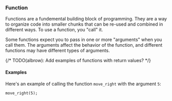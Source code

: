 ### Function

Functions are a fundemental building block of programming. They
are a way to organize code into smaller chunks that can be re-used
and combined in different ways. To use a function, you "call" it.

Some functions expect you to pass in one or more "arguments" when
you call them. The arguments affect the behavior of the function,
and different functions may have different types of arguments.

{/* TODO(albrow): Add examples of functions with return values? */}

#### Examples

Here's an example of calling the function `move_right` with the argument
`5`:

```rhai
move_right(5);
```
